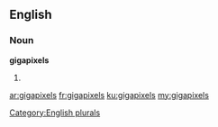==English==

===Noun===
'''gigapixels'''

# {{plural of|gigapixel}}

[[Category:English plurals]]

[[ar:gigapixels]]
[[fr:gigapixels]]
[[ku:gigapixels]]
[[my:gigapixels]]